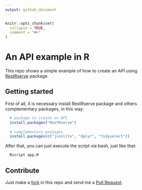 ```yaml
---
output: github_document
---
```


<!-- README.md is generated from README.Rmd. Please edit that file -->

```r
knitr::opts_chunk$set(
  collapse = TRUE,
  comment = "#>"
)
```

# An API example in R 

This repo shows a simple example of how to create an API using [RestRserve](https://github.com/rexyai/RestRserve/) package.

<!-- badges: start -->
<!-- badges: end -->

## Getting started

First of all, it is necessary install RestRserve package and others complementary 
packages, in this way:

```r
  # package to create an API
  install.packages("RestRserve")
  
  # complementary packages
  install.packages(c("jsonlite", "dplyr", "tidyselect"))
```


After that, you can just execute the script via bash, just like that:

```bash
  Rscript app.R
```

## Contribute

Just make a [fork](https://docs.github.com/en/free-pro-team@latest/github/getting-started-with-github/fork-a-repo) in this repo and send me a [Pull Request](https://docs.github.com/en/free-pro-team@latest/github/collaborating-with-issues-and-pull-requests/creating-a-pull-request). 
